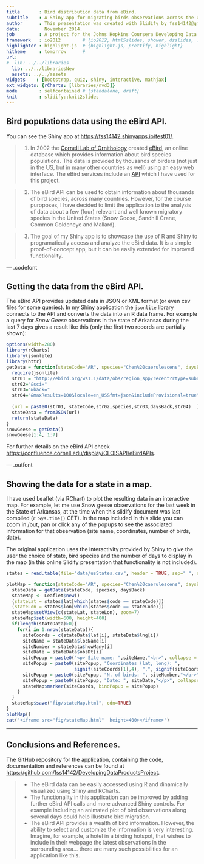 ```yaml
---
title       : Bird distribution data from eBird.
subtitle    : A Shiny app for migrating birds observations across the US, using data from Ebird.
author      : This presentation was created with Slidify by fss14142@gmail.com
date:         November 2014.
job         : A project for the Johns Hopkins Coursera Developing Data Products Course.
framework   : io2012        # {io2012, html5slides, shower, dzslides, ...}
highlighter : highlight.js  # {highlight.js, prettify, highlight}
hitheme     : tomorrow      # 
url:
#  lib: ../../libraries
  lib: ../../librariesNew
  assets: ../../assets
widgets    : [bootstrap, quiz, shiny, interactive, mathjax]
ext_widgets: {rCharts: [libraries/nvd3]}
mode        : selfcontained # {standalone, draft}
knit        : slidify::knit2slides
--- 
```


## Bird populations data using the eBird API.

You can see the Shiny app at [https://fss14142.shinyapps.io/test01/](https://fss14142.shinyapps.io/test01/).

> 1. In 2002 the [Cornell Lab of Ornithology](http://birds.cornell.edu/) created [eBird](http://ebird.org/), an online database which provides information about bird species populations. The data is provided by thousands of birders (not just in the US, but in many other countries as well) using an easy web interface. The eBird services include an [API](https://confluence.cornell.edu/display/CLOISAPI/eBirdAPIs) which I have used for this project. 

> 2. The eBird API can be used to obtain information about thousands of bird species, across many countries. However, for the course puroposes, I have decided to limit the application to the analysis of data about a few (four) relevant and well known migratory species in the United States (Snow Goose, Sandhill Crane, Common Goldeneye and Mallard).

> 3. The goal of my Shiny app is to showcase the use of R and Shiny to programatically access and analyze the eBird data. It is a simple proof-of-concept app, but it can be easily extended for improved functionality.

--- .codefont

## Getting the data from the eBird API.

The eBird API provides updated data in JSON or XML format (or even csv files for some queries).  In my Shiny application the `jsonlite` library connects to the API and converts the data into an R data frame. For example a query for *Snow Geese* observations in the state of Arkansas during the last 7 days gives a result like this (only the first two records are partially shown):

```r
options(width=280)
library(rCharts)
library(jsonlite)
library(httr)
getData = function(stateCode="AR", species="Chen%20caerulescens", daysBack=7){
  require(jsonlite)
  str01 = "http://ebird.org/ws1.1/data/obs/region_spp/recent?rtype=subnational1&r=US-"
  str02="&sci="
  str03="&back="
  str04="&maxResults=100&locale=en_US&fmt=json&includeProvisional=true"
  
  (url = paste0(str01, stateCode,str02,species,str03,daysBack,str04)  )
  stateData = fromJSON(url)
  return(stateData)
}
snowGeese = getData()
snowGeese[1:4, 1:7]
```

For further details on the eBird API check  [https://confluence.cornell.edu/display/CLOISAPI/eBirdAPIs](https://confluence.cornell.edu/display/CLOISAPI/eBirdAPIs). 


--- .outfont

## Showing the data for a state in a map.

I have used Leaflet (via RChart) to plot the resulting data in an interactive map. For example, let me use Snow geese observations for the last week in the State of Arkansas, at the time when this slidify document was last compiled (`r Sys.time()` CET). In the map included in this slide you can zoom in /out, pan or click any of the popups to see the associated information for that observation (site name, coordinates, number of birds, date). 

The original application uses the interactivity provided by Shiny to give the user the choice of state, bird species and the number of days to display in the map (in this online Slidify presentation that functionality is not included). 


```r
states = read.table(file="data/usStates.csv", header = TRUE, sep=" ", as.is = TRUE)

plotMap = function(stateCode="AR", species="Chen%20caerulescens", daysBack=7){
  stateData = getData(stateCode, species, daysBack)
  stateMap <- Leaflet$new()
  (stateLat = states$lat[which(states$code == stateCode)])
  (stateLon = states$lon[which(states$code == stateCode)])
  stateMap$setView(c(stateLat, stateLon), zoom=7)
  stateMap$set(width=600, height=400)  
  if(length(stateData)>0){
    for(i in 1:nrow(stateData)){  
      siteCoords = c(stateData$lat[i], stateData$lng[i])    
      siteName = stateData$locName[i]
      siteNumber = stateData$howMany[i]
      siteDate = stateData$obsDt[i]
      sitePopup = paste0("<p> Site name: ",siteName,"<br>", collapse = "")
      sitePopup = paste0(sitePopup, "Coordinates (lat, long): ", 
                         signif(siteCoords[1],4), ",", signif(siteCoords[2],4),"</br>", collapse = "")
      sitePopup = paste0(sitePopup, "N. of birds: ", siteNumber,"</br>", collapse = "")
      sitePopup = paste0(sitePopup, "Date: ", siteDate,"</p>", collapse = "")
      stateMap$marker(siteCoords, bindPopup = sitePopup)
    }    
  }
  stateMap$save("fig/stateMap.html", cdn=TRUE)
} 
plotMap()
cat('<iframe src="fig/stateMap.html"  height=400></iframe>')
```


---

## Conclusions and References.

The GitHub repository for the application, containing the code, documentation and references can be found at [https://github.com/fss14142/DevelopingDataProductsProject](https://github.com/fss14142/DevelopingDataProductsProject).

> * The eBird data can be easily accessed using R and dinamically visualized using Shiny and RCharts.  
> * The functionality in this application can be improved by adding further eBird API calls and more advanced Shiny controls. For example including an animated plot of bird observations along several days could help illustrate bird migration.
>* The eBird API provides a wealth of bird information. However, the ability to select and customize the information is very interesting. Imagine, for example, a hotel in a birding hotspot, that wishes to include in their webpage the latest observations in the surrounding area... there are many such possibilities for an application like this.



